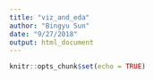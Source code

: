 ```yaml
---
title: "viz_and_eda"
author: "Bingyu Sun"
date: "9/27/2018"
output: html_document
---
```


```r
knitr::opts_chunk$set(echo = TRUE)
```

